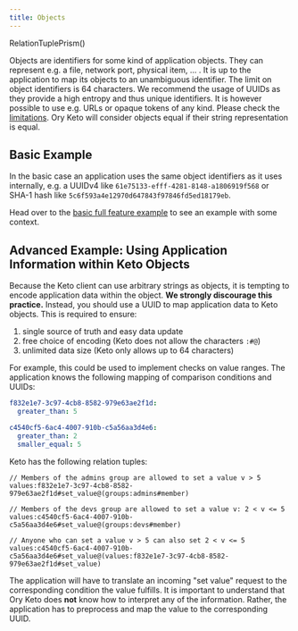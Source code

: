 ```yaml
---
title: Objects
---
```


RelationTuplePrism()

Objects are identifiers for some kind of application objects. They can represent
e.g. a file, network port, physical item, ... . It is up to the application to
map its objects to an unambiguous identifier. The limit on object identifiers is
64 characters. We recommend the usage of UUIDs as they provide a high entropy
and thus unique identifiers. It is however possible to use e.g. URLs or opaque
tokens of any kind. Please check the
[limitations](#advanced-example-using-application-information-within-keto-objects).
Ory Keto will consider objects equal if their string representation is equal.

## Basic Example

In the basic case an application uses the same object identifiers as it uses
internally, e.g. a UUIDv4 like `61e75133-efff-4281-8148-a1806919f568` or SHA-1
hash like `5c6f593a4e12970d647843f97846fd5ed18179eb`.

Head over to the
[basic full feature example](../examples/olymp-file-sharing.mdx) to see an
example with some context.

## Advanced Example: Using Application Information within Keto Objects

Because the Keto client can use arbitrary strings as objects, it is tempting to
encode application data within the object. **We strongly discourage this
practice.** Instead, you should use a UUID to map application data to Keto
objects. This is required to ensure:

1. single source of truth and easy data update
2. free choice of encoding (Keto does not allow the characters `:#@`)
3. unlimited data size (Keto only allows up to 64 characters)

For example, this could be used to implement checks on value ranges. The
application knows the following mapping of comparison conditions and UUIDs:

```yml
f832e1e7-3c97-4cb8-8582-979e63ae2f1d:
  greater_than: 5

c4540cf5-6ac4-4007-910b-c5a56aa3d4e6:
  greater_than: 2
  smaller_equal: 5
```

Keto has the following relation tuples:

```keto-relation-tuples
// Members of the admins group are allowed to set a value v > 5
values:f832e1e7-3c97-4cb8-8582-979e63ae2f1d#set_value@(groups:admins#member)

// Members of the devs group are allowed to set a value v: 2 < v <= 5
values:c4540cf5-6ac4-4007-910b-c5a56aa3d4e6#set_value@(groups:devs#member)

// Anyone who can set a value v > 5 can also set 2 < v <= 5
values:c4540cf5-6ac4-4007-910b-c5a56aa3d4e6#set_value@(values:f832e1e7-3c97-4cb8-8582-979e63ae2f1d#set_value)
```

The application will have to translate an incoming "set value" request to the
corresponding condition the value fulfills. It is important to understand that
Ory Keto does **not** know how to interpret any of the information. Rather, the
application has to preprocess and map the value to the corresponding UUID.
